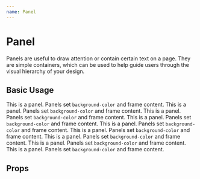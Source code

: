 ```yaml
---
name: Panel
---
```




# Panel

Panels are useful to draw attention or contain certain text on a page. They are
simple containers, which can be used to help guide users through the visual
hierarchy of your design.

## Basic Usage

<Playground>
  <GuideExample>
    <Panel>
      <PanelTitle>This is a panel.</PanelTitle>
      <PanelText>
        Panels set <code>background-color</code> and frame content.
      </PanelText>
    </Panel>
  </GuideExample>
  <GuideExample label="noBorder">
    <Panel noBorder>
      <PanelTitle>This is a panel.</PanelTitle>
      <PanelText>
        Panels set <code>background-color</code> and frame content.
      </PanelText>
    </Panel>
  </GuideExample>
  <GuideExample label="noPadding">
    <Panel noPadding>
      <PanelTitle>This is a panel.</PanelTitle>
      <PanelText>
        Panels set <code>background-color</code> and frame content.
      </PanelText>
    </Panel>
  </GuideExample>
  <GuideExample label="dark">
    <Panel dark>
      <PanelTitle>This is a panel.</PanelTitle>
      <PanelText>
        Panels set <code>background-color</code> and frame content.
      </PanelText>
    </Panel>
  </GuideExample>
  <GuideExample label="black">
    <Panel black>
      <PanelTitle>This is a panel.</PanelTitle>
      <PanelText>
        Panels set <code>background-color</code> and frame content.
      </PanelText>
    </Panel>
  </GuideExample>
  <GuideExample label="white">
    <Panel white>
      <PanelTitle>This is a panel.</PanelTitle>
      <PanelText>
        Panels set <code>background-color</code> and frame content.
      </PanelText>
    </Panel>
  </GuideExample>
  <GuideExample label="lightBlue">
    <Panel lightBlue>
      <PanelTitle>This is a panel.</PanelTitle>
      <PanelText>
        Panels set <code>background-color</code> and frame content.
      </PanelText>
    </Panel>
  </GuideExample>
  <GuideExample label="blue">
    <Panel blue>
      <PanelTitle>This is a panel.</PanelTitle>
      <PanelText>
        Panels set <code>background-color</code> and frame content.
      </PanelText>
    </Panel>
  </GuideExample>
  <GuideExample label="darkBlue">
    <Panel darkBlue>
      <PanelTitle>This is a panel.</PanelTitle>
      <PanelText>
        Panels set <code>background-color</code> and frame content.
      </PanelText>
    </Panel>
  </GuideExample>
</Playground>

## Props

<PropsTable of={Panel} />
